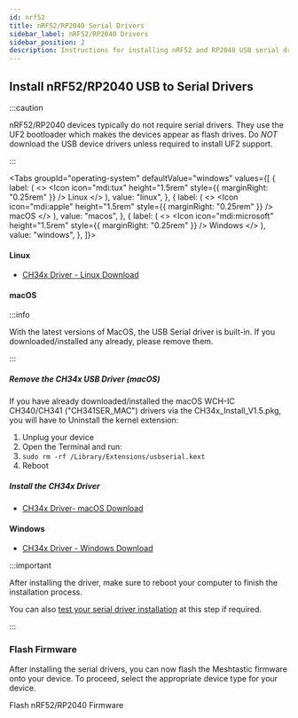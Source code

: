 ```yaml
---
id: nrf52
title: nRF52/RP2040 Serial Drivers
sidebar_label: nRF52/RP2040 Drivers
sidebar_position: 2
description: Instructions for installing nRF52 and RP2040 USB serial drivers to interact with a Meshtastic device.
---
```



## Install nRF52/RP2040 USB to Serial Drivers

:::caution

nRF52/RP2040 devices typically do not require serial drivers. They use the UF2 bootloader which makes the devices appear as flash drives. Do _NOT_ download the USB device drivers unless required to install UF2 support.

:::

<Tabs
  groupId="operating-system"
  defaultValue="windows"
  values={[
    {
      label: (
        <>
          <Icon icon="mdi:tux" height="1.5rem" style={{ marginRight: "0.25rem" }} /> Linux
        </>
      ),
      value: "linux",
    },
    {
      label: (
        <>
          <Icon icon="mdi:apple" height="1.5rem" style={{ marginRight: "0.25rem" }} /> macOS
        </>
      ),
      value: "macos",
    },
    {
      label: (
        <>
          <Icon icon="mdi:microsoft" height="1.5rem" style={{ marginRight: "0.25rem" }} /> Windows
        </>
      ),
      value: "windows",
    },
  ]}>

<TabItem value="linux">

#### Linux

- [CH34x Driver - Linux Download](http://www.wch-ic.com/downloads/CH341SER_LINUX_ZIP.html)

</TabItem>

<TabItem value="macos">

#### macOS

:::info

With the latest versions of MacOS, the USB Serial driver is built-in. If you downloaded/installed any already, please remove them.

:::

##### Remove the CH34x USB Driver (macOS)

If you have already downloaded/installed the macOS WCH-IC CH340/CH341
("CH341SER_MAC") drivers via the CH34x_Install_V1.5.pkg, you will have to
Uninstall the kernel extension:

1. Unplug your device
2. Open the Terminal and run:
3. `sudo rm -rf /Library/Extensions/usbserial.kext`
4. Reboot

##### Install the CH34x Driver

- [CH34x Driver- macOS Download](https://github.com/WCHSoftGroup/ch34xser_macos)

</TabItem>

<TabItem value="windows">

#### Windows

- [CH34x Driver - Windows Download](http://www.wch-ic.com/downloads/CH341SER_EXE.html)

</TabItem>

</Tabs>

:::important

After installing the driver, make sure to reboot your computer to finish the installation process.

You can also [test your serial driver installation](/docs/getting-started/serial-drivers/test-serial-driver-installation) at this step if required.

:::

### Flash Firmware

After installing the serial drivers, you can now flash the Meshtastic firmware onto your device. To proceed, select the appropriate device type for your device.

<div className="indexCtasBody">
  <Link
    className={"button button--outline button--lg cta--button"}
    to={"/docs/getting-started/flashing-firmware/nrf52/"}
  >
    Flash nRF52/RP2040 Firmware
  </Link>
</div>
